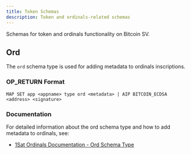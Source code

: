 ```yaml
---
title: Token Schemas
description: Token and ordinals-related schemas
---
```



Schemas for token and ordinals functionality on Bitcoin SV.

## Ord

The `ord` schema type is used for adding metadata to ordinals inscriptions.

### OP_RETURN Format

```
MAP SET app <appname> type ord <metadata> | AIP BITCOIN_ECDSA <address> <signature>
```

### Documentation

For detailed information about the ord schema type and how to add metadata to ordinals, see:
- [1Sat Ordinals Documentation - Ord Schema Type](https://docs.1satordinals.com/adding-metadata/ord-schema-type)